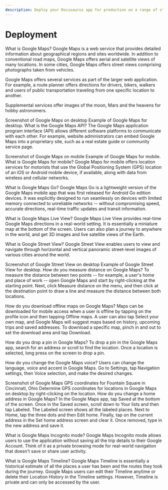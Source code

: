 ```yaml
---
description: Deploy your Docusaurus app for production on a range of static site hosting services.
---
```


# Deployment

What is Google Maps?
Google Maps is a web service that provides detailed information about geographical regions and sites worldwide. In addition to conventional road maps, Google Maps offers aerial and satellite views of many locations. In some cities, Google Maps offers street views comprising photographs taken from vehicles.

Google Maps offers several services as part of the larger web application. For example, a route planner offers directions for drivers, bikers, walkers and users of public transportation traveling from one specific location to another.

Supplemental services offer images of the moon, Mars and the heavens for hobby astronomers.

Screenshot of Google Maps on desktop
Example of Google Maps for desktop.
What is the Google Maps API?
The Google Maps application program interface (API) allows different software platforms to communicate with each other. For example, website administrators can embed Google Maps into a proprietary site, such as a real estate guide or community service page.

Screenshot of Google Maps on mobile
Example of Google Maps for mobile.
What is Google Maps for mobile?
Google Maps for mobile offers location services for motorists that use the Global Positioning System (GPS) location of an iOS or Android mobile device, if available, along with data from wireless and cellular networks.

What is Google Maps Go?
Google Maps Go is a lightweight version of the Google Maps mobile app that was first released for Android Go edition devices. It was explicitly designed to run seamlessly on devices with limited memory connected to unreliable networks -- without compromising speed, accurate directions, real-time traffic updates and transit information.

What is Google Maps Live View?
Google Maps Live View provides real-time Google Maps directions in a real-world setting. It is essentially a miniature map at the bottom of the screen. Users can also plan a journey to anywhere in the world, and get 3D images and live satellite views of the Earth.

What is Google Street View?
Google Street View enables users to view and navigate through horizontal and vertical panoramic street-level images of various cities around the world.

Screenshot of Google Street View on desktop
Example of Google Street View for desktop.
How do you measure distance on Google Maps?
To measure the distance between two points -- for example, a user's home and place of work -- open Google Maps and start by right-clicking at the starting point. Next, click Measure distance on the menu, and then click at the destination point to draw a line and measure the distance between both locations.

How do you download offline maps on Google Maps?
Maps can be downloaded for mobile access when a user is offline by tapping on the profile icon and then tapping Offline maps. A user can also tap Select your own map, and Google Maps will suggest maps based on history, upcoming trips and saved addresses. To download a specific map, pinch in and out to set the download area and tap Download.

How do you drop a pin in Google Maps?
To drop a pin in the Google Maps app, search for an address or scroll to find the location. Once a location is selected, long press on the screen to drop a pin.

How do you change the Google Maps voice?
Users can change the language, voice and accent in Google Maps. Go to Settings, tap Navigation settings, then Voice selection, and make the desired changes.

Screenshot of Google Maps GPS coordinates for Fountain Square in Cincinnati, Ohio
Determine GPS coordinates for locations in Google Maps on desktop by right-clicking on the location.
How do you change a home address in Google Maps?
In the Google Maps app, tap Saved at the bottom of the screen. Once in the Saved screen, scroll down to Your lists and then tap Labeled. The Labeled screen shows all the labeled places. Next to Home, tap the three dots and then Edit home. Finally, tap on the current address in the Set home address screen and clear it. Once removed, type in the new address and save it.

What is Google Maps Incognito mode?
Google Maps Incognito mode allows users to use the application without saving all the trip details to their Google Account. Think of it as a private browsing mode for real-world navigation that doesn't save or share user activity.

What is Google Maps Timeline?
Google Maps Timeline is essentially a historical estimate of all the places a user has been and the routes they took during the journey. Google Maps users can edit their Timeline anytime or delete their Location History in the Timeline settings. However, Timeline is private and can only be accessed by the user.